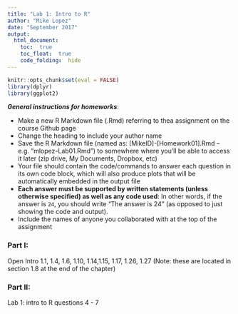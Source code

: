 ```yaml
---
title: "Lab 1: Intro to R"
author: "Mike Lopez"
date: "September 2017"
output:
  html_document:
    toc:  true
    toc_float:  true
    code_folding:  hide
---
```


```r
knitr::opts_chunk$set(eval = FALSE)
library(dplyr)
library(ggplot2)
```

***General instructions for homeworks***: 

+  Make a new R Markdown file (.Rmd) referring to thea assignment on the course Github page
+  Change the heading to include your author name
+  Save the R Markdown file (named as:  [MikeID]-[Homework01].Rmd -- e.g. "mlopez-Lab01.Rmd") to somewhere where you'll be able to access it later (zip drive, My Documents, Dropbox, etc)
+  Your file should contain the code/commands to answer each question in its own code block, which will also produce plots that will be automatically embedded in the output file
+  **Each answer must be supported by written statements (unless otherwise specified) as well as any code used**: In other words, if the answer is `24`, you should write "The answer is 24" (as opposed to just showing the code and output).
+  Include the names of anyone you collaborated with at the top of the assignment

### Part I: 

Open Intro 1.1, 1.4, 1.6, 1.10, 1.14,1.15, 1.17, 1.26, 1.27 (Note: these are located in section 1.8 at the end of the chapter)

### Part II: 

Lab 1: intro to R questions 4 - 7



